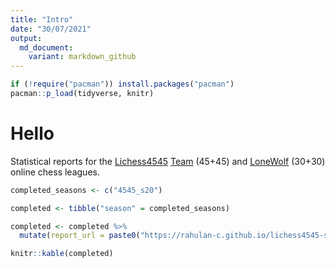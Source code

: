 ```yaml
---
title: "Intro"
date: "30/07/2021"
output:
  md_document:
    variant: markdown_github
---
```


```r
if (!require("pacman")) install.packages("pacman")
pacman::p_load(tidyverse, knitr)


```


# Hello

Statistical reports for the [Lichess4545](https://www.lichess4545.com/) [Team](https://www.lichess4545.com/team4545/) (45+45) and [LoneWolf](https://www.lichess4545.com/lonewolf/) (30+30) online chess leagues.


```r

completed_seasons <- c("4545_s20")

completed <- tibble("season" = completed_seasons)

completed <- completed %>% 
  mutate(report_url = paste0("https://rahulan-c.github.io/lichess4545-stats/reports/stats_", completed_seasons, ".html"))

knitr::kable(completed)
```

